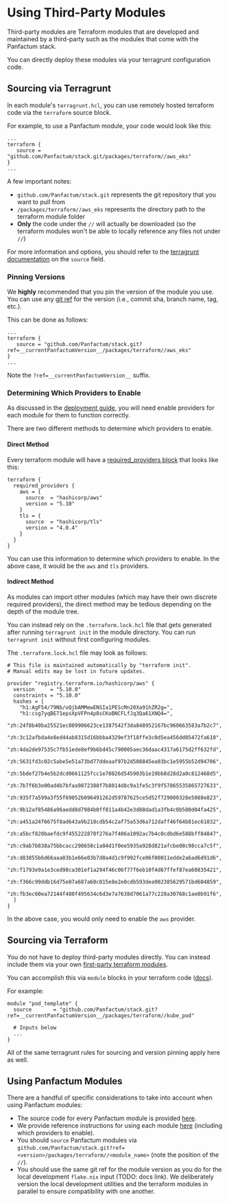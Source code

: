 # Using Third-Party Modules

Third-party modules are Terraform modules that are developed and maintained by a third-party such as the modules
that come with the Panfactum stack.

You can directly deploy these modules via your terragrunt configuration code.

## Sourcing via Terragrunt

In each module's `terragrunt.hcl`, you can use remotely hosted terraform code via the `terraform` source block.

For example, to use a Panfactum module, your code would look like this:

```hcl
...
terraform {
   source = "github.com/Panfactum/stack.git/packages/terraform//aws_eks"
}
...
```

A few important notes:

* `github.com/Panfactum/stack.git` represents the git repository that you want to pull from
* `/packages/terraform//aws_eks` represents the directory path to the terraform module folder
* **Only** the code under the `//` will actually be downloaded (so the terraform modules won't be able to locally reference any files not under `//`)

For more information and options, you should refer to the [terragrunt documentation](https://terragrunt.gruntwork.io/docs/reference/config-blocks-and-attributes/#terraform)
on the `source` field.

### Pinning Versions

We **highly** recommended that you pin the version of the module you use. You can use any [git ref](https://git-scm.com/book/en/v2/Git-Internals-Git-References)
for the version (i.e., commit sha, branch name, tag, etc.).

This can be done as follows:

```hcl
...
terraform {
   source = "github.com/Panfactum/stack.git?ref=__currentPanfactumVersion__/packages/terraform//aws_eks"
}
...
```

Note the `?ref=__currentPanfactumVersion__` suffix.

### Determining Which Providers to Enable

As discussed in the [deployment guide](./deploying-modules), you will need enable providers for each module for them to function
correctly.

There are two different methods to determine which providers to enable.

#### Direct Method

Every terraform module will have a [required\_providers block](https://developer.hashicorp.com/terraform/language/providers/requirements) that looks like this:

```hcl
terraform {
  required_providers {
    aws = {
      source  = "hashicorp/aws"
      version = "5.10"
    }
    tls = {
      source  = "hashicorp/tls"
      version = "4.0.4"
    }
  }
}
```

You can use this information to determine which providers to enable. In the above case, it would be the `aws` and `tls` providers.

#### Indirect Method

As modules can import other modules (which may have their own discrete required providers), the direct method may be tedious depending
on the depth of the module tree.

You can instead rely on the `.terraform.lock.hcl` file that gets generated after running `terragrunt init` in the module directory.
You can run `terragrunt init` without first configuring modules.

The `.terraform.lock.hcl` file may look as follows:

```hcl
# This file is maintained automatically by "terraform init".
# Manual edits may be lost in future updates.

provider "registry.terraform.io/hashicorp/aws" {
  version     = "5.10.0"
  constraints = "5.10.0"
  hashes = [
    "h1:AgF54/79Nb/oQjbAMMewENSIa1PEScMn20Xa91hZR2g=",
    "h1:csg7yqBE71epsXpVFPn4p8sCKoBNCFLfJq3Qa61XNQ4=",
    "zh:24f8b40ba25521ec809906623ce1387542f3da848952167bc960663583a7b2c7",
    "zh:3c12afbda4e8ed44ab8315d16bbba4329ef3f18ffe3c0d5ea456dd05472fa610",
    "zh:4da2de97535c7fb51ede8ef9b6bd45c790005aec36daac4317a6175d2ff632fd",
    "zh:5631fd3c02c5abe5e51a73bd77ddeaaf97b2d508845ea03bc1e5955b52d94706",
    "zh:5bdef27b4e5b2dcd0661125fcc1e70826d545903b1e19bb8d28d2a0c812468d5",
    "zh:7b7f6b3e00ad4b7bfaa9872388f7b8014d8c9a1fe5c3f9f57865535865727633",
    "zh:935f7a599a3f55f69052b096491262d59787625ce5d52f729080328e5088e823",
    "zh:9b12af85486a96aedd8d7984b0ff811a4b42e3d88dad1a3fb4c0b580d04fa425",
    "zh:a451a24f6675f8ad643a9b218cdb54c2af75a53d6a712daff46f64b81ec61032",
    "zh:a5bcf820baefdc9f455222878f276a7f406a1092ac7b4c0cdbd6e588bff84847",
    "zh:c9ab7b838a75bbcacc298658c1a04d1f0ee5935a928d821afcbe08c98cca7c5f",
    "zh:d83855b6d66aaa03b1e66e03b7d0a4d1c9f992fce06f00011edde2a6ad6d91d6",
    "zh:f1793e9a1e3ced98ca301ef1a294f46c06f77f6eb10f4d67ffef87ea60835421",
    "zh:f366c99ddb16d75e07a687a60c015e8e2e0cdb593dea902385629571bd604859",
    "zh:fb3ec60ea72144f480f495634c6d3e7a7638d7061a77c228a30768c1ae0b91f6",
  ]
}
```

In the above case, you would only need to enable the `aws` provider.

## Sourcing via Terraform

You do not have to deploy third-party modules directly. You can instead include them via your own [first-party
terraform modules](./first-party-modules).

You can accomplish this via `module` blocks in your terraform code ([docs](https://developer.hashicorp.com/terraform/language/modules/sources)).

For example:

```hcl
module "pod_template" {
  source       = "github.com/Panfactum/stack.git?ref=__currentPanfactumVersion__/packages/terraform//kube_pod"

  # Inputs below
  ...
}
```

All of the same terragrunt rules for sourcing and version pinning apply here as well.

## Using Panfactum Modules

There are a handful of specific considerations to take into account when using Panfactum modules:

* The source code for every Panfactum module is provided [here](https://github.com/Panfactum/stack/tree/main/packages/terraform).
* We provide reference instructions for using each module [here](../../reference/terraform-modules/overview) (including which providers to enable).
* You should `source` Panfactum modules via `github.com/Panfactum/stack.git?ref=<version>/packages/terraform//<module_name>` (note the position of the `//`).
* You should use the same git ref for the module version as you do for the local development `flake.nix` input (TODO: docs link). We deliberately version the local
  development utilities and the terraform modules in parallel to ensure compatibility with one another.
